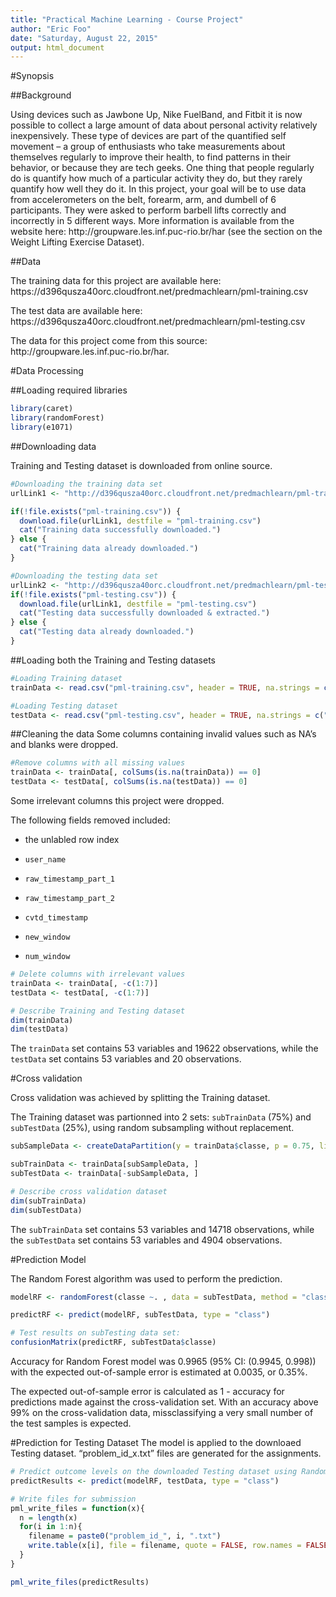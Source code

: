 ```yaml
---
title: "Practical Machine Learning - Course Project"
author: "Eric Foo"
date: "Saturday, August 22, 2015"
output: html_document
---
```


#Synopsis

##Background

Using devices such as Jawbone Up, Nike FuelBand, and Fitbit it is now possible to collect a large amount of data about personal activity relatively inexpensively. These type of devices are part of the quantified self movement – a group of enthusiasts who take measurements about themselves regularly to improve their health, to find patterns in their behavior, or because they are tech geeks. One thing that people regularly do is quantify how much of a particular activity they do, but they rarely quantify how well they do it. In this project, your goal will be to use data from accelerometers on the belt, forearm, arm, and dumbell of 6 participants. They were asked to perform barbell lifts correctly and incorrectly in 5 different ways. More information is available from the website here: http://groupware.les.inf.puc-rio.br/har (see the section on the Weight Lifting Exercise Dataset). 

##Data 

The training data for this project are available here: 
https://d396qusza40orc.cloudfront.net/predmachlearn/pml-training.csv

The test data are available here: 
https://d396qusza40orc.cloudfront.net/predmachlearn/pml-testing.csv

The data for this project come from this source: http://groupware.les.inf.puc-rio.br/har.  


#Data Processing

##Loading required libraries

```r
library(caret)
library(randomForest)
library(e1071)
```

##Downloading data

Training and Testing dataset is downloaded from online source.

```r
#Downloading the training data set
urlLink1 <- "http://d396qusza40orc.cloudfront.net/predmachlearn/pml-training.csv"

if(!file.exists("pml-training.csv")) {
  download.file(urlLink1, destfile = "pml-training.csv")
  cat("Training data successfully downloaded.")
} else {
  cat("Training data already downloaded.")
}

#Downloading the testing data set
urlLink2 <- "http://d396qusza40orc.cloudfront.net/predmachlearn/pml-testing.csv"
if(!file.exists("pml-testing.csv")) {
  download.file(urlLink1, destfile = "pml-testing.csv")
  cat("Testing data successfully downloaded & extracted.")
} else {
  cat("Testing data already downloaded.")
}
```

##Loading both the Training and Testing datasets

```r
#Loading Training dataset
trainData <- read.csv("pml-training.csv", header = TRUE, na.strings = c("NA", "#DIV/0!", ""))

#Loading Testing dataset
testData <- read.csv("pml-testing.csv", header = TRUE, na.strings = c("NA", "#DIV/0!", ""))
```

##Cleaning the data
Some columns containing invalid values such as NA’s and blanks were dropped.

```r
#Remove columns with all missing values
trainData <- trainData[, colSums(is.na(trainData)) == 0]
testData <- testData[, colSums(is.na(testData)) == 0]
```

Some irrelevant columns this project were dropped.

The following fields removed included:

* the unlabled row index

* `user_name`

* `raw_timestamp_part_1`

* `raw_timestamp_part_2`

* `cvtd_timestamp`

* `new_window`

* `num_window`


```r
# Delete columns with irrelevant values
trainData <- trainData[, -c(1:7)]
testData <- testData[, -c(1:7)]

# Describe Training and Testing dataset
dim(trainData)
dim(testData)
```

The `trainData` set contains 53 variables and 19622 observations, while the `testData` set contains 53 variables and 20 observations.

#Cross validation 

Cross validation was achieved by splitting the Training dataset.

The Training dataset was partionned into 2 sets: `subTrainData` (75%) and `subTestData` (25%), using random subsampling without replacement.

```r
subSampleData <- createDataPartition(y = trainData$classe, p = 0.75, list = FALSE)

subTrainData <- trainData[subSampleData, ] 
subTestData <- trainData[-subSampleData, ]

# Describe cross validation dataset
dim(subTrainData)
dim(subTestData)
```

The `subTrainData` set contains 53 variables and 14718 observations, while the `subTestData` set contains 53 variables and 4904 observations.

#Prediction Model

The Random Forest algorithm was used to perform the prediction.

```r
modelRF <- randomForest(classe ~. , data = subTestData, method = "class")

predictRF <- predict(modelRF, subTestData, type = "class")

# Test results on subTesting data set:
confusionMatrix(predictRF, subTestData$classe)
```

Accuracy for Random Forest model was 0.9965 (95% CI: (0.9945, 0.998)) with the expected out-of-sample error is estimated at 0.0035, or 0.35%. 

The expected out-of-sample error is calculated as 1 - accuracy for predictions made against the cross-validation set.  With an accuracy above 99% on the cross-validation data, missclassifying a very small number of the test samples is expected.

#Prediction for Testing Dataset
The model is applied to the downloaed Testing dataset. "problem_id_x.txt"  files are generated for the assignments.
```r
# Predict outcome levels on the downloaded Testing dataset using Random Forest Algorithm
predictResults <- predict(modelRF, testData, type = "class")

# Write files for submission
pml_write_files = function(x){
  n = length(x)
  for(i in 1:n){
    filename = paste0("problem_id_", i, ".txt")
    write.table(x[i], file = filename, quote = FALSE, row.names = FALSE, col.names = FALSE)
  }
}

pml_write_files(predictResults)
```